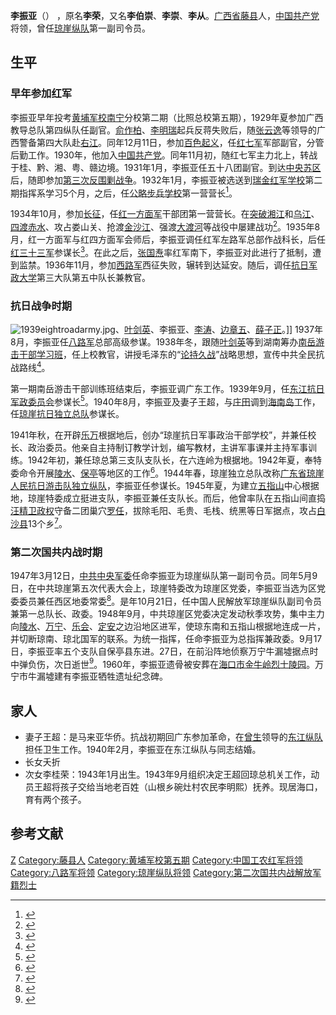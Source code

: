 {{Infobox military person
|name =李振亚
|born =1909年
|died =1948年9月28日
|image =Li Zhenya.jpg
|image_size = 200
|caption =
|birth name = 李荣
|courtesy name = 
|nickname = 
|placeofbirth ={{QING}}[[廣西省_(清)|广西省]][[梧州府|梧州府]][[藤县|藤县]]
|placeofdeath ={{ROC}}[[廣東省_(中華民國)|广东省]][[万宁县|万宁县]][[牛漏|牛漏]]
|placeofburial =
|party = {{CPC}}
|allegiance =
|alma mater = [[黄埔军校|黄埔军校]]南宁分校第二期
|branch =
|serviceyears =
|rank =
|unit =[[中国工农红军|中国工农红军]]<br />[[八路军|八路军]]<br />[[琼崖纵队|琼崖纵队]]
|commands =
|battles =[[第一次国共内战|第一次国共内战]]<br>[[抗日战争|抗日战争]]<br>[[第二次国共内战|第二次国共内战]]
|awards =
|spouse = 王超
|relations = 女：李桂荣<ref>{{cite web|author1=林诗庆|title=44年寻女路 从惊闻“死讯”到亲人团聚|url=http://news.163.com/11/0612/19/76CCOGQ500014AED.html|website=网易|accessdate=2016-04-16|date=2011-06-12|archive-url=https://web.archive.org/web/20160425075918/http://news.163.com/11/0612/19/76CCOGQ500014AED.html|archive-date=2016-04-25|dead-url=yes}}</ref>
|laterwork =
|signature =
}}
'''李振亚'''（{{bd|1909年||1948年|9月28日}}） ，原名'''李荣'''，又名'''李伯崇'''、'''李崇'''、'''李从'''。[[广西省|广西省]][[藤县|藤县]]人，[[中国共产党|中国共产党]]将领，曾任[[琼崖纵队|琼崖纵队]]第一副司令员。

== 生平 ==
=== 早年参加红军 ===
李振亚早年投考[[黄埔军校|黄埔军校]][[南宁|南宁]]分校第二期（比照总校第五期），1929年夏参加广西教导总队第四纵队任副官。[[俞作柏|俞作柏]]、[[李明瑞|李明瑞]]起兵反蒋失败后，随[[张云逸|张云逸]]等领导的广西警备第四大队赴[[右江|右江]]。同年12月11日，参加[[百色起义|百色起义]]，任[[红七军|红七军]]军部副官，分管后勤工作{{r|dsrw|page=135}}。1930年，他加入[[中国共产党|中国共产党]]。同年11月初，随红七军主力北上，转战于桂、黔、湘、粤、赣边境。1931年1月，李振亚任五十八团副官{{r|dsrw|page=137}}。到达[[中央苏区|中央苏区]]后，随即参加[[第三次反围剿战争|第三次反围剿战争]]{{r|dsrw|page=138}}。1932年1月，李振亚被选送到[[瑞金|瑞金]][[红军学校|红军学校]]第二期指挥系学习5个月，之后，任[[公略步兵学校|公略步兵学校]]第一营营长<ref>{{cite book|author=朱逸辉编|title=李振亚军事生涯|location=香港|publisher=东西文化事业公司|year=2000|pages=8|isbn=9627711640}}</ref>。

1934年10月，参加[[长征|长征]]，任[[红一方面军|红一方面军]]干部团第一营营长。在[[湘江战役|突破湘江]]和[[乌江|乌江]]、[[四渡赤水|四渡赤水]]、攻占娄山关、抢渡[[金沙江|金沙江]]、强渡[[大渡河|大渡河]]等战役中屡建战功<ref>{{cite web|url=http://www.hi.chinanews.com/zt/2011/0517/15994.html|title=李振亚:纵横琼崖抗日骁将曾任崖纵队副司令员|publisher=中新网|date=2011-05-17|accessdate=2016-04-15|archive-date=2017-03-05|archive-url=https://web.archive.org/web/20170305011208/http://www.hi.chinanews.com/zt/2011/0517/15994.html|dead-url=no}}</ref>。1935年8月，红一方面军与红四方面军会师后，李振亚调任红军左路军总部作战科长，后任[[红三十三军|红三十三军]]参谋长<ref>{{cite book|author=《中国人民解放军军史》编写组|title=中国人民解放军军史：第一卷|year=2010|publisher=军事科学出版社|pages=379|isbn=978-7-80237-381-5}}</ref>。在此之后，[[张国焘|张国焘]]率红军南下，李振亚对此进行了抵制，遭到监禁。1936年11月，参加[[西路军|西路军]]西征失败，辗转到达延安。随后，调任[[抗日军政大学|抗日军政大学]]第三大队第五中队长兼教官{{r|dsrw|page=144}}。

=== 抗日战争时期 ===
[[File:1939eightroadarmy.jpg|thumb]]、[[叶剑英|叶剑英]]、李振亚、[[李涛_(解放军)|李涛]]、[[边章五|边章五]]、[[薛子正|薛子正]]。]]
1937年8月，李振亚任[[八路军|八路军]]总部高级参谋。1938年冬，跟随[[叶剑英|叶剑英]]等到湖南筹办[[南岳游击干部学习班|南岳游击干部学习班]]，任上校教官，讲授毛泽东的“[[论持久战|论持久战]]”战略思想，宣传中共全民抗战路线<ref>{{cite web|url=http://news.163.com/15/0831/06/B2B0B29I00014Q4P.html|title=琼崖抗战英豪李振亚|publisher=网易|date=2015-08-31|accessdate=2016-04-15|archive-url=https://web.archive.org/web/20160425041559/http://news.163.com/15/0831/06/B2B0B29I00014Q4P.html|archive-date=2016-04-25|dead-url=yes}}</ref>。

第一期南岳游击干部训练班结束后，李振亚调广东工作{{r|dsrw|page=146}}。1939年9月，任[[东江抗日军政委员会|东江抗日军政委员会]]参谋长<ref>{{cite book|author=邓竹青|title=昨日风流|location=海口|publisher=南海出版公司|year=1993|pages=92|isbn=7-5442-0055-8}}</ref>。1940年8月，李振亚及妻子王超，与[[庄田_(中将)|庄田]]调到[[海南岛|海南岛]]工作，任[[琼崖抗日独立总队|琼崖抗日独立总队]]参谋长{{r|dsrw|page=147}}。

1941年秋，在开辟[[乐会县|乐]][[万宁县|万]]根据地后，创办“琼崖抗日军事政治干部学校”，并兼任校长、政治委员。他亲自主持制订教学计划，编写教材，主讲军事课并主持军事训练。1942年初，兼任琼总第三支队支队长，在六连岭为根据地。1942年夏，奉特委命令开展[[陵水县|陵水]]、[[保亭县|保亭]]等地区的工作<ref>{{cite web|url=http://news.hainan.net/gundong/2016/02/02/2831334.shtml|title=李振亚：琼崖纵队的抗战先锋 亲自编写军事教材|publisher=海南日报|date=2016-02-02|accessdate=2016-04-15|deadurl=yes|archiveurl=https://web.archive.org/web/20160424093946/http://news.hainan.net/gundong/2016/02/02/2831334.shtml|archivedate=2016年4月24日|df=}}</ref>。1944年春，琼崖独立总队改称[[广东省琼崖人民抗日游击队独立纵队|广东省琼崖人民抗日游击队独立纵队]]，李振亚任参谋长{{r|dsrw|page=150}}。1945年夏，为建立[[五指山|五指山]]中心根据地，琼崖特委成立挺进支队，李振亚兼任支队长。而后，他曾率队在五指山间直捣[[汪精卫政权|汪精卫政权]]守备二团巢穴[[罗任|罗任]]，拔除毛阳、毛贵、毛栈、统黑等日军据点，攻占[[白沙县|白沙县]]13个乡<ref>{{cite web|url=http://news.hainan.net/gundong/2015/04/23/2348057.shtml|title=骁勇战将扬威名 英雄血染将军树|publisher=国际旅游岛商报|date=2015-04-23|accessdate=2016-04-15|deadurl=yes|archiveurl=https://web.archive.org/web/20160424080649/http://news.hainan.net/gundong/2015/04/23/2348057.shtml|archivedate=2016-04-24}}</ref>。

=== 第二次国共内战时期 ===
1947年3月12日，[[中共中央军委|中共中央军委]]任命李振亚为琼崖纵队第一副司令员。同年5月9日，在中共琼崖第五次代表大会上，琼崖特委改为琼崖区党委，李振亚当选为区党委委员兼任西区地委常委<ref>{{cite book|author=中共海南省委党史研究办编|title=骁将风范：怀念李振亚将军|location=海口|publisher=南海出版社|year=2003|pages=1|isbn=7-5442-2577-1}}</ref>。是年10月21日，任中国人民解放军琼崖纵队副司令员兼第一总队长、政委。1948年9月，中共琼崖区党委决定发动秋季攻势，集中主力向[[陵水县|陵水]]、[[万宁县|万宁]]、[[乐会县|乐会]]、[[定安县|定安]]之边沿地区进军，使琼东南和五指山根据地连成一片，并切断琼南、琼北国军的联系。为统一指挥，任命李振亚为总指挥兼政委。9月17日，李振亚率五个支队自保亭县东进。27日，在前沿阵地侦察万宁牛漏墟据点时中弹负伤，次日逝世<ref>{{cite web|url=http://www.hnszw.org.cn/data/news/2008/06/36453/|title=李振亚纪念园|publisher=海南史志网|accessdate=2016-04-15|archive-url=https://web.archive.org/web/20160812152126/http://www.hnszw.org.cn/data/news/2008/06/36453/|archive-date=2016-08-12|dead-url=yes}}</ref>。1960年，李振亚遗骨被安葬在[[海口市|海口市]][[金牛岭烈士陵园|金牛岭烈士陵园]]。万宁市牛漏墟建有李振亚牺牲遗址纪念碑。
==家人==
* 妻子王超：是马来亚华侨。抗战初期回广东参加革命，在[[曾生|曾生]]领导的[[东江纵队|东江纵队]]担任卫生工作。1940年2月，李振亚在东江纵队与同志结婚。
* 长女夭折
* 次女李桂荣：1943年1月出生。1943年9月组织决定王超回琼总机关工作，动员王超将孩子交给当地老百姓（山根乡碗灶村农民李明熙）抚养。现居海口，育有两个孩子。
== 参考文献 ==
{{Reflist|refs=
<ref name="dsrw">{{cite book|author=胡华主编|title=中共党史人物传 第41卷|location=西安|publisher=陕西人民出版社|year=1989|isbn=7-224-00673-4}}</ref>
}}

{{DEFAULTSORT:L}}
[[Category:李姓|Z]]
[[Category:藤县人|Category:藤县人]]
[[Category:黄埔军校第五期|Category:黄埔军校第五期]]
[[Category:中国工农红军将领|Category:中国工农红军将领]]
[[Category:八路军将领|Category:八路军将领]]
[[Category:琼崖纵队将领|Category:琼崖纵队将领]]
[[Category:第二次国共内战解放军籍烈士|Category:第二次国共内战解放军籍烈士]]
